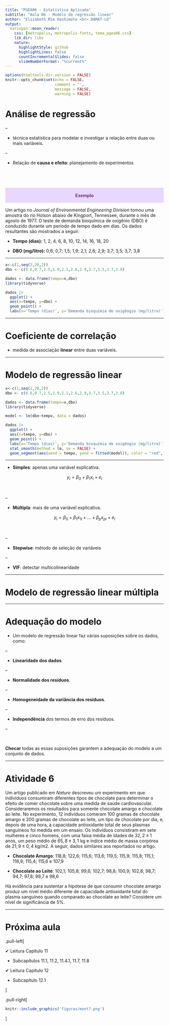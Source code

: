```yaml
---
title: "PGEA06 - Estatística Aplicada"
subtitle: "Aula 06 - Modelo de regressão linear" 
author: "Elizabeth Mie Hashimoto <br> DAMAT-LD"
output:
  xaringan::moon_reader:
    css: [metropolis, metropolis-fonts, tema_pgea06.css]
    lib_dir: libs
    nature:
      highlightStyle: github
      highlightLines: false
      countIncrementalSlides: false
      slideNumberFormat: "%current%"
---
```


```r
options(htmltools.dir.version = FALSE)
knitr::opts_chunk$set(echo = FALSE, 
                      comment = '',
                      message = FALSE,
                      warning = FALSE)
```
<style> 
#caixa {
  border: 1px solid;
  padding: 10px;
  box-shadow: 5px 10px blue;
}
div {
  text-align: justify;
  text-justify: inter-word;
}
</style>

# Análise de regressão

--

* técnica estatística para modelar e investigar a relação entre duas ou mais variáveis.

--

  - Relação de **causa e efeito**: planejamento de experimentos

<br>
--

<div class="warning" style='padding:0.1em; background-color:#E9D8FD; color:#69337A'>
<span>
<p style='margin-top:1em; text-align:center'>
<b>Exemplo</b></p>
<p style='margin-left:1em;'>
</p>
</span>
</div>
Um artigo no *Journal of Environmental Engineering Division* tomou uma amostra do rio Holson abaixo de Kingport, Tennessee, durante o mês de agosto de 1977. O  teste de demanda bioquímica de oxigênio (DBO) é conduzido durante um período de tempo dado em dias. Os dados resultantes são mostrados a seguir:

- **Tempo (dias):** 1, 2, 4, 6, 8, 10, 12, 14, 16, 18, 20

- **DBO (mg/litro):** 0,6; 0,7; 1,5; 1,9; 2,1; 2,6; 2,9; 3,7; 3,5; 3,7; 3,8

---

```r
x<-c(1,seq(2,20,2))
dbo <- c(0.6,0.7,1.5,1.9,2.1,2.6,2.9,3.7,3.5,3.7,3.8)

dados <- data.frame(tempo=x,dbo)
library(tidyverse)

dados |> 
  ggplot() +
  aes(x=tempo, y=dbo) +
  geom_point() +
  labs(x='Tempo (dias)', y='Demanda bioquímia de oxigêngio (mg/litro)')
```


---

# Coeficiente de correlação

* medida de associação **linear** entre duas variáveis.

---

# Modelo de regressão linear

```r
x<-c(1,seq(2,20,2))
dbo <- c(0.6,0.7,1.5,1.9,2.1,2.6,2.9,3.7,3.5,3.7,3.8)

dados <- data.frame(tempo=x,dbo)
library(tidyverse)

model <- lm(dbo~tempo, data = dados)

dados |> 
  ggplot() +
  aes(x=tempo, y=dbo) +
  geom_point() +
  labs(x='Tempo (dias)', y='Demanda bioquímia de oxigêngio (mg/litro)') +
  stat_smooth(method = lm, se = FALSE) +
  geom_segment(aes(xend = tempo, yend = fitted(model)), color = "red", size = 0.3)
```

---

* **Simples**: apenas uma variável explicativa.

$$y_i=\beta_0+\beta_1x_i+e_i$$

<br>

--

* **Múltipla**: mais de uma variável explicativa.

$$y_i=\beta_0+\beta_1x_{1i}+\ldots+\beta_px_{pi}+e_i$$

<br>

--

  - **Stepwise**: método de seleção de variáveis

--

  - **VIF**: detectar multicolinearidade
  
---

# Modelo de regressão linear múltipla

---

# Adequação do modelo

* Um modelo de regressão linear faz várias suposições sobre os dados, como:

--

  - **Linearidade dos dados**. 
  
--
  
  - **Normalidade dos resíduos**. 
  
--
  
  - **Homogeneidade da variância dos resíduos**. 
  
--
  
  - **Independência** dos termos de erro dos resíduos.
  
--

<br>

**Checar** todas as essas suposições garantem a adequação do modelo a um conjunto de dados.

---

# Atividade 6

Um artigo publicado em *Nature* descreveu um experimento em que indivíduos consumiram diferentes tipos de chocolate para determinar o efeito de comer chocolate sobre uma medida de saúde cardiovascular. Consideraremos os resultados para somente chocolate amargo e chocolate ao leite. No experimento, 12 indivíduos comeram 100 gramas de chocolate amargo e 200 gramas de chocolate ao leite, um tipo de chocolate por dia, e, depois de uma hora, a capacidade antioxidante total de seus plasmas sanguíneos foi medida em um ensaio. Os indivíduos consistiram em sete mulheres e cinco homens, com uma faixa média de idades de $32,2 \pm1$ anos, um peso médio de $65,8 \pm3,1$ kg e índice médio de massa corpórea de $21,9 \pm 0,4$ kg/m2. A seguir, dados similares aos reportados no artigo.

- **Chocolate Amargo**: 118,8; 122,6; 115,6; 113,6;
119,5; 115,9; 115,8; 115,1;
116,9; 115,4; 115,6 e 107,9

- **Chocolate ao Leite**: 102,1; 105,8; 99,6; 102,7; 98,8; 100,9; 102,8; 98,7; 94,7; 97,8; 99,7 e 98,6

Há evidência para sustentar a hipótese de que consumir chocolate amargo produz um nível médio diferente de capacidade antioxidante total do plasma sanguíneo quando comparado ao chocolate ao leite? Considere um nível de significância de 5%.

---

# Próxima aula

.pull-left[

&#10004; Leitura Capítulo 11

- Subcapítulos 11.1, 11.2, 11.4.1, 11.7, 11.8

&#10004; Leitura Capítulo 12

- Subcapítulo 12.1

]

.pull-right[
```r
knitr::include_graphics('figuras/mont7.png')
```
]

